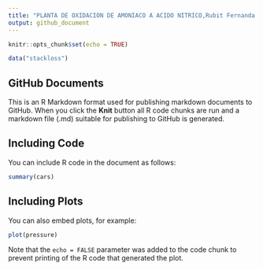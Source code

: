 ```yaml
---
title: "PLANTA DE OXIDACION DE AMONIACO A ACIDO NITRICO,Rubit Fernanda Urquijo Cuevas,1950171"
output: github_document
---
```


```r
knitr::opts_chunk$set(echo = TRUE)
```

```r
data("stackloss")
```

## GitHub Documents

This is an R Markdown format used for publishing markdown documents to GitHub. When you click the **Knit** button all R code chunks are run and a markdown file (.md) suitable for publishing to GitHub is generated.

## Including Code

You can include R code in the document as follows:

```r
summary(cars)
```

## Including Plots

You can also embed plots, for example:

```r
plot(pressure)
```

Note that the `echo = FALSE` parameter was added to the code chunk to prevent printing of the R code that generated the plot.
